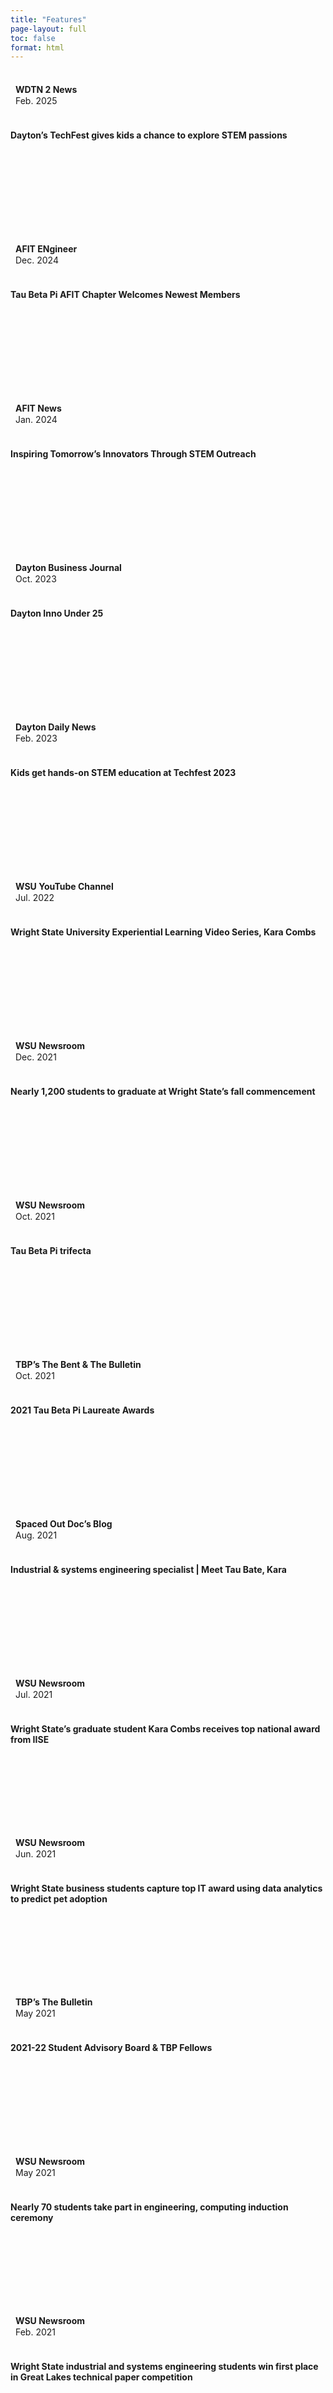 ```yaml
---
title: "Features"
page-layout: full
toc: false
format: html
---
```


<style>
.hover-card {
  transition: all 0.3s ease;
  overflow: hidden;
  cursor: pointer;
  min-height: 255px;
  display: flex;
  flex-direction: column;
}

.hover-card .card-body {
  flex: 1;
  display: flex;
  flex-direction: column;
  justify-content: space-between;
}

.hover-card .expandable-content {
  max-height: 0;
  opacity: 0;
  overflow: hidden;
  transition: max-height 0.3s ease, opacity 0.3s ease;
}

/* Hover functionality for desktop */
@media (hover: hover) {
  .hover-card:hover .expandable-content {
    max-height: 400px;
    opacity: 1;
  }

  .hover-card:hover {
    transform: translateY(-5px);
    box-shadow: 0 8px 25px rgba(0,0,0,0.15);
  }
}

/* Click functionality for mobile/touch devices */
.hover-card.expanded .expandable-content {
  max-height: 350px;
  opacity: 1;
}

.hover-card.expanded {
  transform: translateY(-5px);
  box-shadow: 0 8px 25px rgba(0,0,0,0.15);
}

.card-header {
  padding: 0.5rem 0.5rem !important;
  line-height: 1.3 !important;
}
</style>

<script>
document.addEventListener('DOMContentLoaded', function() {
  // Add click handlers for mobile/touch devices
  const cards = document.querySelectorAll('.hover-card');
  
  cards.forEach(card => {
    card.addEventListener('click', function(e) {
      // Only handle clicks on touch devices or when hover is not supported
      if (window.matchMedia('(hover: none)').matches) {
        e.preventDefault();
        
        // Toggle expanded state
        if (this.classList.contains('expanded')) {
          this.classList.remove('expanded');
        } else {
          // Close other expanded cards first
          cards.forEach(otherCard => {
            if (otherCard !== this) {
              otherCard.classList.remove('expanded');
            }
          });
          
          // Expand this card
          this.classList.add('expanded');
        }
      }
    });
  });
});
</script>

::: {.grid}

<!-- Row 4 (from the bottom) -->

::: {.g-col-12 .g-col-sm-6 .g-col-lg-3}
::: {.card .border-primary .mb-3 .rounded .text-center .hover-card}
::: {.card-header .bg-primary .text-white .py-1}
**WDTN 2 News**  
Feb. 2025
:::

::: {.card-body}
**Dayton's TechFest gives kids a chance to explore STEM passions** 

::: {.expandable-content}
Local students had the chance to explore their STEM passions at Tech Fest this weekend. The annual event brought together dozens of kids of all ages and backgrounds from across the Miami Valley.

[Watch the clip](https://www.wdtn.com/as-seen-on-2-news/daytons-techfest-gives-kids-a-chance-to-explore-stem-passions/){.btn .btn-primary target="_blank" style="border-radius: 24px; padding: 10px 24px;"}

:::
:::
:::
:::

::: {.g-col-12 .g-col-sm-6 .g-col-lg-3}
::: {.card .border-primary .mb-3 .rounded .text-center .hover-card}
::: {.card-header .bg-primary .text-white .py-1}
**AFIT ENgineer**  
Dec. 2024
:::

::: {.card-body}
**Tau Beta Pi AFIT Chapter Welcomes Newest Members** 

::: {.expandable-content}
Tau Beta PI AFIT Chapter welcomes 11 new members during the 2024 Fall Quarter

[Read the newsletter](https://www.afit.edu/docs/AFIT%20Engineer_Dec2024_web.pdf){.btn .btn-primary target="_blank" style="border-radius: 24px; padding: 10px 24px;"}
:::
:::
:::
:::

::: {.g-col-12 .g-col-sm-6 .g-col-lg-3}
::: {.card .border-primary .mb-3 .rounded .text-center .hover-card}
::: {.card-header .bg-primary .text-white .py-1}
**AFIT News**  
Jan. 2024
:::

::: {.card-body}
**Inspiring Tomorrow's Innovators Through STEM Outreach** 

::: {.expandable-content}
An AFIT professor and student share their insights on mentoring high school students

[Read the AFIT News article](https://www.afit.edu/news.cfm?article=03604B01){.btn .btn-primary target="_blank" style="border-radius: 24px; padding: 10px 24px;"}

[Read the AFIT ENgineer article](https://www.afit.edu/docs/AFIT%20Engineer_Mar2024_web.pdf){.btn .btn-primary target="_blank" style="border-radius: 24px; padding: 10px 24px;"}
:::
:::
:::
:::

::: {.g-col-12 .g-col-sm-6 .g-col-lg-3}
::: {.card .border-primary .mb-3 .rounded .text-center .hover-card}
::: {.card-header .bg-primary .text-white .py-1}
**Dayton Business Journal**  
Oct. 2023
:::

::: {.card-body}
**Dayton Inno Under 25** 

::: {.expandable-content}
Young entrepreneurs being recognized for innovation in the Dayton region

[Read the article](https://www.bizjournals.com/dayton/inno/stories/awards/2023/10/26/inno-under-25-award-winners.html?csrc=6398&utm_campaign=trueAnthemTrendingContent&utm_medium=trueAnthem&utm_source=facebook&fbclid=IwAR3vmw5ygqcaKExqzmcBwyW2xwFUZRGauStbmQllndwPR0KbtzkSh53rj3k){.btn .btn-primary target="_blank" style="border-radius: 24px; padding: 10px 24px;"}
:::
:::
:::
:::


<!-- Row 3 (from the bottom) -->
::: {.g-col-12 .g-col-sm-6 .g-col-lg-3}
::: {.card .border-primary .mb-3 .rounded .text-center .hover-card}
::: {.card-header .bg-primary .text-white .py-1}
**Dayton Daily News**  
Feb. 2023
:::

::: {.card-body}
**Kids get hands-on STEM education at Techfest 2023** 

::: {.expandable-content}
There was something for kids (and adults) of all ages to explore during TechFest 2023 at Sinclair Community College

[Read the article](https://www.daytondailynews.com/local/kids-get-hands-on-stem-education-at-techfest-2023/IGROOK5LNVHXJMUYVMWKOT73TA/){.btn .btn-primary target="_blank" style="border-radius: 24px; padding: 10px 24px;"}
:::
:::
:::
:::

::: {.g-col-12 .g-col-sm-6 .g-col-lg-3}
::: {.card .border-primary .mb-3 .rounded .text-center .hover-card}
::: {.card-header .bg-primary .text-white .py-1}
**WSU YouTube Channel**  
Jul. 2022
:::

::: {.card-body}
**Wright State University Experiential Learning Video Series, Kara Combs** 

::: {.expandable-content}
Internship was featured as a career services spotlight

[Watch the video](https://youtu.be/aOPLdg6E5fY){.btn .btn-primary target="_blank" style="border-radius: 24px; padding: 10px 24px;"}
:::
:::
:::
:::

::: {.g-col-12 .g-col-sm-6 .g-col-lg-3}
::: {.card .border-primary .mb-3 .rounded .text-center .hover-card}
::: {.card-header .bg-primary .text-white .py-1}
**WSU Newsroom**  
Dec. 2021
:::

::: {.card-body}
**Nearly 1,200 students to graduate at Wright State's fall commencement** 

::: {.expandable-content}
Featured as one of three notable graduates participating during Wright State University’s 2021 fall commencement ceremonies

[Read the article](https://webapp2.wright.edu/web1/newsroom/2021/12/06/nearly-1200-students-to-graduate-at-wright-states-fall-commencement/){.btn .btn-primary target="_blank" style="border-radius: 24px; padding: 10px 24px;"}
:::
:::
:::
:::

::: {.g-col-12 .g-col-sm-6 .g-col-lg-3}
::: {.card .border-primary .mb-3 .rounded .text-center .hover-card}
::: {.card-header .bg-primary .text-white .py-1}
**WSU Newsroom**  
Oct. 2021
:::

::: {.card-body}
**Tau Beta Pi trifecta** 

::: {.expandable-content}
Tau Beta Pi Laureate award latest honor for Wright State graduate engineering student Kara Combs

[Read the article](https://taubetapiathq.com/2021/10/19/kara-combs-wins-tau-beta-pi-collegiate-award-trifecta/){.btn .btn-primary target="_blank" style="border-radius: 24px; padding: 10px 24px;"}
:::
:::
:::
:::

<!-- Row 2 (Second from the bottom) -->

::: {.g-col-12 .g-col-sm-6 .g-col-lg-3}
::: {.card .border-primary .mb-3 .rounded .text-center .hover-card}
::: {.card-header .bg-primary .text-white .py-1}
**TBP's The Bent & The Bulletin**  
Oct. 2021
:::

::: {.card-body}
**2021 Tau Beta Pi Laureate Awards** 

::: {.expandable-content}
Four Laureates have been selected in the program's 39th year to recognize gifted engineering students who have excelled in areas beyond their technical majors

[Read The Bent Article](https://www.tbp.org/memb/Laureates2021.pdf){.btn .btn-primary target="_blank" style="border-radius: 24px; padding: 10px 24px;"}

[Read The Bulletin Article](https://lsc-pagepro.mydigitalpublication.com/publication/?i=721778&ver=html5&p=4){.btn .btn-primary target="_blank" style="border-radius: 24px; padding: 10px 24px; margin-top: 8px; display: inline-block; white-space: normal; line-height: 1.3;"}
:::
:::
:::
:::

::: {.g-col-12 .g-col-sm-6 .g-col-lg-3}
::: {.card .border-primary .mb-3 .rounded .text-center .hover-card}
::: {.card-header .bg-primary .text-white .py-1}
**Spaced Out Doc's Blog**  
Aug. 2021
:::

::: {.card-body}
**Industrial & systems engineering specialist | Meet Tau Bate, Kara** 

::: {.expandable-content}
Featured in Dr. Michaelyn Thomas's blog as she introduces the next generation of STEMinists

[Read the post](https://spacedoutdoc.com/f/industrial-systems-engineering-specialist-%7C-meet-tau-bate-kara){.btn .btn-primary target="_blank" style="border-radius: 24px; padding: 10px 24px;"}
:::
:::
:::
:::

::: {.g-col-12 .g-col-sm-6 .g-col-lg-3}
::: {.card .border-primary .mb-3 .rounded .text-center .hover-card}
::: {.card-header .bg-primary .text-white .py-1}
**WSU Newsroom**  
Jul. 2021
:::

::: {.card-body}
**Wright State's graduate student Kara Combs receives top national award from IISE** 

::: {.expandable-content}
Combs was recognized with the IISE James W. Barany Student Award for Excellence, an honor for undergraduate students who have brought distinction to industrial engineering at their universities

[Read the article](https://webapp2.wright.edu/web1/newsroom/2021/07/06/wright-state-graduate-student-kara-combs-receives-top-national-award-from-institute-of-industrial-and-systems-engineers/){.btn .btn-primary target="_blank" style="border-radius: 24px; padding: 10px 24px;"}
:::
:::
:::
:::

::: {.g-col-12 .g-col-sm-6 .g-col-lg-3}
::: {.card .border-primary .mb-3 .rounded .text-center .hover-card}
::: {.card-header .bg-primary .text-white .py-1}
**WSU Newsroom**  
Jun. 2021
:::

::: {.card-body}
**Wright State business students capture top IT award using data analytics to predict pet adoption** 

::: {.expandable-content}
WSU business students win [Technology First’s 2021 Award of Excellence](https://technologyfirst.org/leadership-awards) for their project that aimed to predict pet adoption speeds

[Read the article](https://webapp2.wright.edu/web1/newsroom/2021/06/24/wright-state-business-students-capture-it-award-using-data-analytics-to-predict-pet-adoption/){.btn .btn-primary target="_blank" style="border-radius: 24px; padding: 10px 24px;"}
:::
:::
:::
:::


<!-- Row 1 (bottom) -->
::: {.g-col-12 .g-col-sm-6 .g-col-lg-3}
::: {.card .border-primary .mb-3 .rounded .text-center .hover-card}
::: {.card-header .bg-primary .text-white .py-1}
**TBP's The Bulletin**  
May 2021
:::

::: {.card-body}
**2021-22 Student Advisory Board & TBP Fellows** 

::: {.expandable-content}
Introduction of the 2021-22 Tau Beta Pi Student Advisory Board and Fellows

[Read the article](https://lsc-pagepro.mydigitalpublication.com/publication/?i=708218&ver=html5){.btn .btn-primary target="_blank" style="border-radius: 24px; padding: 10px 24px;"}
:::
:::
:::
:::

::: {.g-col-12 .g-col-sm-6 .g-col-lg-3}
::: {.card .border-primary .mb-3 .rounded .text-center .hover-card}
::: {.card-header .bg-primary .text-white .py-1}
**WSU Newsroom**  
May 2021
:::

::: {.card-body}
**Nearly 70 students take part in engineering, computing induction ceremony** 

::: {.expandable-content}
Nearly 70 Wright State University engineering and computer science and engineering students took part in an induction ceremony for the Order of the Engineer and the Pledge of the Computing Professional

[Read the article](https://webapp2.wright.edu/web1/newsroom/2021/05/06/nearly-70-students-take-part-in-engineering-computing-induction-ceremony/){.btn .btn-primary target="_blank" style="border-radius: 24px; padding: 10px 24px;"}
:::
:::
:::
:::

::: {.g-col-12 .g-col-sm-6 .g-col-lg-3}
::: {.card .border-primary .mb-3 .rounded .text-center .hover-card}
::: {.card-header .bg-primary .text-white .py-1}
**WSU Newsroom**  
Feb. 2021
:::

::: {.card-body}
**Wright State industrial and systems engineering students win first place in Great Lakes technical paper competition** 

::: {.expandable-content}
Three Wright State University students captured first place in a major technical paper competition at a virtual conference held by the Institute of Industrial and Systems Engineers (IISE)

[Read the article](https://webapp2.wright.edu/web1/newsroom/2021/02/24/wright-state-industrial-and-systems-engineering-students-win-first-place-in-great-lakes-technical-paper-competition/){.btn .btn-primary target="_blank" style="border-radius: 24px; padding: 10px 24px;"}
:::
:::
:::
:::

::: {.g-col-12 .g-col-sm-6 .g-col-lg-3}
::: {.card .border-primary .mb-3 .rounded .text-center .hover-card}
::: {.card-header .bg-primary .text-white .py-1}
**Dayton Daily News**  
Jun. 2017
:::

::: {.card-body}
**16 Dayton-area valedictorians you should know** 

::: {.expandable-content}
A sampling of valedictorians from around the Miami Valley region

[Read the article](https://www.daytondailynews.com/news/grad-spotlight/irPPuU2zGbQpgQJEGly1RL/){.btn .btn-primary target="_blank" style="border-radius: 24px; padding: 10px 24px;"}
:::
:::
:::
:::

:::